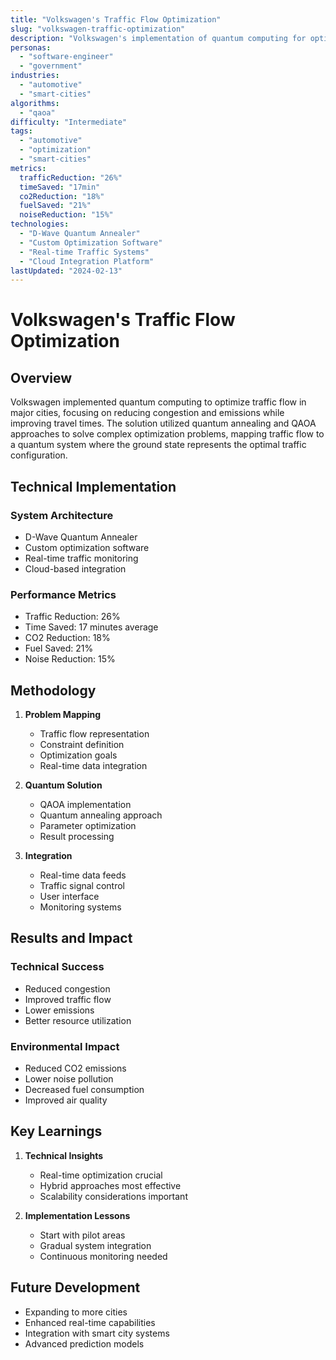 ```yaml
---
title: "Volkswagen's Traffic Flow Optimization"
slug: "volkswagen-traffic-optimization"
description: "Volkswagen's implementation of quantum computing for optimizing traffic flow in major cities."
personas:
  - "software-engineer"
  - "government"
industries:
  - "automotive"
  - "smart-cities"
algorithms:
  - "qaoa"
difficulty: "Intermediate"
tags:
  - "automotive"
  - "optimization"
  - "smart-cities"
metrics:
  trafficReduction: "26%"
  timeSaved: "17min"
  co2Reduction: "18%"
  fuelSaved: "21%"
  noiseReduction: "15%"
technologies:
  - "D-Wave Quantum Annealer"
  - "Custom Optimization Software"
  - "Real-time Traffic Systems"
  - "Cloud Integration Platform"
lastUpdated: "2024-02-13"
---
```


# Volkswagen's Traffic Flow Optimization

## Overview

Volkswagen implemented quantum computing to optimize traffic flow in major cities, focusing on reducing congestion and emissions while improving travel times. The solution utilized quantum annealing and QAOA approaches to solve complex optimization problems, mapping traffic flow to a quantum system where the ground state represents the optimal traffic configuration.

## Technical Implementation

### System Architecture
- D-Wave Quantum Annealer
- Custom optimization software
- Real-time traffic monitoring
- Cloud-based integration

### Performance Metrics
- Traffic Reduction: 26%
- Time Saved: 17 minutes average
- CO2 Reduction: 18%
- Fuel Saved: 21%
- Noise Reduction: 15%

## Methodology

1. **Problem Mapping**
   - Traffic flow representation
   - Constraint definition
   - Optimization goals
   - Real-time data integration

2. **Quantum Solution**
   - QAOA implementation
   - Quantum annealing approach
   - Parameter optimization
   - Result processing

3. **Integration**
   - Real-time data feeds
   - Traffic signal control
   - User interface
   - Monitoring systems

## Results and Impact

### Technical Success
- Reduced congestion
- Improved traffic flow
- Lower emissions
- Better resource utilization

### Environmental Impact
- Reduced CO2 emissions
- Lower noise pollution
- Decreased fuel consumption
- Improved air quality

## Key Learnings

1. **Technical Insights**
   - Real-time optimization crucial
   - Hybrid approaches most effective
   - Scalability considerations important

2. **Implementation Lessons**
   - Start with pilot areas
   - Gradual system integration
   - Continuous monitoring needed

## Future Development

- Expanding to more cities
- Enhanced real-time capabilities
- Integration with smart city systems
- Advanced prediction models